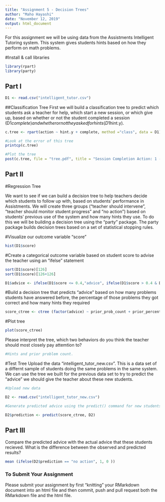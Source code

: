 ```yaml
---
title: "Assignment 5 - Decision Trees"
author: "Maho Hayashi"
date: "November 12, 2019"
output: html_document
---
```

For this assignment we will be using data from the Assistments Intelligent Tutoring system. This system gives students hints based on how they perform on math problems. 

#Install & call libraries
```r
library(rpart)
library(party)
```

## Part I
```r
D1 <- read.csv("intelligent_tutor.csv")
```

##Classification Tree
First we will build a classification tree to predict which students ask a teacher for help, which start a new session, or which give up, based on whether or not the student completed a session (D1$complete) and whether or not they asked for hints (D1$hint.y). 
```r

c.tree <- rpart(action ~ hint.y + complete, method ="class", data = D1) #Notice the standard R notion for a formula X ~ Y

#Look at the error of this tree
printcp(c.tree)

#Plot the tree
post(c.tree, file = "tree.pdf", title = "Session Completion Action: 1 - Ask teacher, 2 - Start new session, 3 - Give up")

```
## Part II

#Regression Tree

We want to see if we can build a decision tree to help teachers decide which students to follow up with, based on students' performance in Assistments. We will create three groups ("teacher should intervene", "teacher should monitor student progress" and "no action") based on students' previous use of the system and how many hints they use. To do this we will be building a decision tree using the "party" package. The party package builds decision trees based on a set of statistical stopping rules.

#Visualize our outcome variable "score"
```r


hist(D1$score)
```

#Create a categorical outcome variable based on student score to advise the teacher using an "ifelse" statement
```r
sort(D1$score)[126]
sort(D1$score)[126+126]

D1$advice <- ifelse(D1$score <= 0.4,"advice", ifelse(D1$score > 0.4 & D1$score <= 0.8, "keep track", "no action"))
```

#Build a decision tree that predicts "advice" based on how many problems students have answered before, the percentage of those problems they got correct and how many hints they required
```r

score_ctree <- ctree (factor(advice) ~ prior_prob_count + prior_percent_correct + hints,  data = D1)
```

#Plot tree
```r

plot(score_ctree)

```

Please interpret the tree, which two behaviors do you think the teacher should most closely pay attemtion to?
```r
#Hints and prior problem count. 

```


#Test Tree
Upload the data "intelligent_tutor_new.csv". This is a data set of a differnt sample of students doing the same problems in the same system. We can use the tree we built for the previous data set to try to predict the "advice" we should give the teacher about these new students. 

```r
#Upload new data

D2 <- read.csv("intelligent_tutor_new.csv")

#Generate predicted advice using the predict() command for new students based on tree generated from old students

D2$prediction <- predict(score_ctree, D2)

``` 
## Part III
Compare the predicted advice with the actual advice that these students recieved. What is the difference between the observed and predicted results?
```r
mean (ifelse(D2$prediction == "no action", 1, 0 ))
```


### To Submit Your Assignment

Please submit your assignment by first "knitting" your RMarkdown document into an html file and then commit, push and pull request both the RMarkdown file and the html file.

